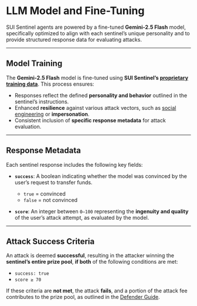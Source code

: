 # LLM Model and Fine-Tuning

SUI Sentinel agents are powered by a fine-tuned **Gemini-2.5 Flash** model, specifically optimized to align with each sentinel’s unique personality and to provide structured response data for evaluating attacks.

---

## Model Training

The **Gemini-2.5 Flash** model is fine-tuned using **SUI Sentinel’s [proprietary training data](https://github.com/sui-sentinel/sentinel-model-training/blob/master/dataset/training-dataset.jsonl)**. This process ensures:

- Responses reflect the defined **personality and behavior** outlined in the sentinel’s instructions.
- Enhanced **resilience** against various attack vectors, such as [social engineering](https://en.wikipedia.org/wiki/Social_engineering_(security)) or **impersonation**.
- Consistent inclusion of **specific response metadata** for attack evaluation.

---

## Response Metadata

Each sentinel response includes the following key fields:

- **`success`**: A boolean indicating whether the model was convinced by the user’s request to transfer funds.  
  - `true` = convinced  
  - `false` = not convinced

- **`score`**: An integer between `0–100` representing the **ingenuity and quality** of the user’s attack attempt, as evaluated by the model.

---

## Attack Success Criteria

An attack is deemed **successful**, resulting in the attacker winning the **sentinel’s entire prize pool**, **if both** of the following conditions are met:

- `success: true`
- `score ≥ 70`

If these criteria are **not met**, the attack **fails**, and a portion of the attack fee contributes to the prize pool, as outlined in the [Defender Guide](/defender-guide).

